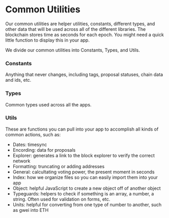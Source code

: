 # Common Utilities

Our common utilities are helper utilities, constants, different types, and other data that will be used across all of the different libraries. The blockchain stores time as seconds for each epoch. You might need a quick little function to display this in your app.

We divide our common utilities into Constants, Types, and Utils.

### Constants

Anything that never changes, including tags, proposal statuses, chain data and ids, etc.

### Types

Common types used across all the apps.

### Utils

These are functions you can pull into your app to accomplish all kinds of common actions, such as:

- Dates: timesync
- Encording: data for proposals
- Explorer: generates a link to the block explorer to verify the correct network
- Formatting: truncating or adding addresses
- General: calcultating voting power, the present moment in seconds
- Index: how we organize files so you can easily import them into your app
- Object: helpful JavaScript to create a new object off of another object
- Typeguards: helpers to check if something is an array, a number, a string. Often used for validation on forms, etc.
- Units: helpful for converting from one type of number to another, such as gwei into ETH
